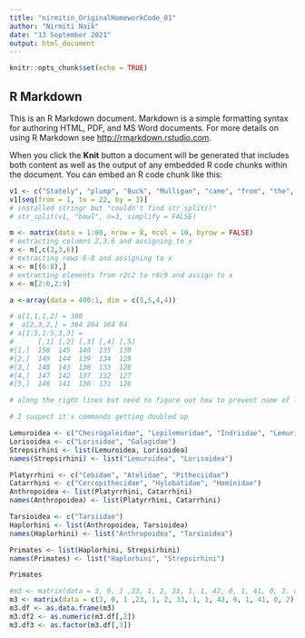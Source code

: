 ```yaml
---
title: "nirmitin_OriginalHomeworkCode_01"
author: "Nirmiti Naik"
date: "13 September 2021"
output: html_document
---
```


```r
knitr::opts_chunk$set(echo = TRUE)
```

## R Markdown

This is an R Markdown document. Markdown is a simple formatting syntax for authoring HTML, PDF, and MS Word documents. For more details on using R Markdown see <http://rmarkdown.rstudio.com>.

When you click the **Knit** button a document will be generated that includes both content as well as the output of any embedded R code chunks within the document. You can embed an R code chunk like this:

```r
v1 <- c("Stately", "plump", "Buck", "Mulligan", "came", "from", "the", "stairhead", "bearing", "a", "bowl", "of", "lather", "on", "which", "a", "mirror", "and", "a", "razor", "lay", "crossed")
v1[seq(from = 1, to = 22, by = 3)]
# installed stringr but "couldn't find str_split()"
# str_split(v1, "bowl", n=3, simplify = FALSE)
```

```r
m <- matrix(data = 1:80, nrow = 8, ncol = 10, byrow = FALSE)
# extracting columns 2,3,6 and assigning to x
x <- m[,c(2,3,6)]
# extracting rows 6-8 and assigning to x
x <- m[(6:8),]
# extracting elements from r2c2 to r6c9 and assign to x
x <- m[2:6,2:9]
```

``` r
a <-array(data = 400:1, dim = c(5,5,4,4))

# a[1,1,1,2] = 300
#  a[2,3,2,] = 364 264 164 64
# a[1:5,1:5,3,3] = 
#      [,1] [,2] [,3] [,4] [,5]
#[1,]  150  145  140  135  130
#[2,]  149  144  139  134  129
#[3,]  148  143  138  133  128
#[4,]  147  142  137  132  127
#[5,]  146  141  136  131  126
```

``` r
# along the right lines but need to figure out how to prevent name of list from showing in every subbranch and how to make Platyrrhini and Catarrhini show up

# I suspect it's commands getting doubled up

Lemuroidea <- c("Cheirogaleidae", "Lepilemuridae", "Indriidae", "Lemuridae", "Daubentoniidae")
Lorisoidea <- c("Lorisidae", "Galagidae")
Strepsirhini <- list(Lemuroidea, Lorisoidea)
names(Strepsirhini) <- list("Lemuroidea", "Lorisoidea")

Platyrrhini <- c("Cebidae", "Atelidae", "Pitheciidae")
Catarrhini <- c("Cercopithecidae", "Hylobatidae", "Hominidae")
Anthropoidea <- list(Platyrrhini, Catarrhini)
names(Anthropoidea) <- list(Platyrrhini, Catarrhini)

Tarsioidea <- c("Tarsiidae")
Haplorhini <- list(Anthropoidea, Tarsioidea)
names(Haplorhini) <- list("Anthropoidea", "Tarsioidea")

Primates <- list(Haplorhini, Strepsirhini)
names(Primates) <- list("Haplorhini", "Strepsirhini")

Primates
```

``` r
#m3 <- matrix(data = 3, 0, 1 ,23, 1, 2, 33, 1, 1, 42, 0, 1, 41, 0, 2, dim = c(5,3))
m3 <- matrix(data = c(3, 0, 1 ,23, 1, 2, 33, 1, 1, 42, 0, 1, 41, 0, 2), nrow = 5, ncol = 3, byrow = TRUE)
m3.df <- as.data.frame(m3)
m3.df2 <- as.numeric(m3.df[,2])
m3.df3 <- as.factor(m3.df[,3])
```
